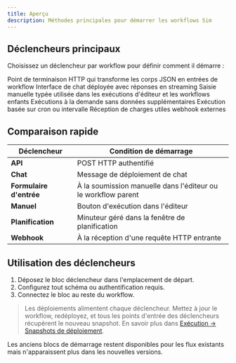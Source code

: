 ```yaml
---
title: Aperçu
description: Méthodes principales pour démarrer les workflows Sim
---
```



## Déclencheurs principaux

Choisissez un déclencheur par workflow pour définir comment il démarre :

<Cards>
  <Card title="API" href="/triggers/api">
    Point de terminaison HTTP qui transforme les corps JSON en entrées de workflow
  </Card>
  <Card title="Chat" href="/triggers/chat">
    Interface de chat déployée avec réponses en streaming
  </Card>
  <Card title="Formulaire d'entrée" href="/triggers/input-form">
    Saisie manuelle typée utilisée dans les exécutions d'éditeur et les workflows enfants
  </Card>
  <Card title="Manuel" href="/triggers/manual">
    Exécutions à la demande sans données supplémentaires
  </Card>
  <Card title="Planification" href="/triggers/schedule">
    Exécution basée sur cron ou intervalle
  </Card>
  <Card title="Webhook" href="/triggers/webhook">
    Réception de charges utiles webhook externes
  </Card>
</Cards>

## Comparaison rapide

| Déclencheur | Condition de démarrage |
|---------|-----------------|
| **API** | POST HTTP authentifié |
| **Chat** | Message de déploiement de chat |
| **Formulaire d'entrée** | À la soumission manuelle dans l'éditeur ou le workflow parent |
| **Manuel** | Bouton d'exécution dans l'éditeur |
| **Planification** | Minuteur géré dans la fenêtre de planification |
| **Webhook** | À la réception d'une requête HTTP entrante |

## Utilisation des déclencheurs

1. Déposez le bloc déclencheur dans l'emplacement de départ.
2. Configurez tout schéma ou authentification requis.
3. Connectez le bloc au reste du workflow.

> Les déploiements alimentent chaque déclencheur. Mettez à jour le workflow, redéployez, et tous les points d'entrée des déclencheurs récupèrent le nouveau snapshot. En savoir plus dans [Exécution → Snapshots de déploiement](/execution).

Les anciens blocs de démarrage restent disponibles pour les flux existants mais n'apparaissent plus dans les nouvelles versions.
